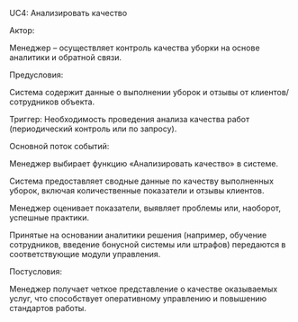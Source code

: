 UC4: Анализировать качество


Актор:

Менеджер – осуществляет контроль качества уборки на основе аналитики и обратной связи.

Предусловия:

Система содержит данные о выполнении уборок и отзывы от клиентов/сотрудников объекта.

Триггер: Необходимость проведения анализа качества работ (периодический контроль или по запросу).

Основной поток событий:

Менеджер выбирает функцию «Анализировать качество» в системе.

Система предоставляет сводные данные по качеству выполненных уборок, включая количественные показатели и отзывы клиентов.

Менеджер оценивает показатели, выявляет проблемы или, наоборот, успешные практики.

Принятые на основании аналитики решения (например, обучение сотрудников, введение бонусной системы или штрафов) передаются в соответствующие модули управления.

Постусловия:

Менеджер получает четкое представление о качестве оказываемых услуг, что способствует оперативному управлению и повышению стандартов работы.
